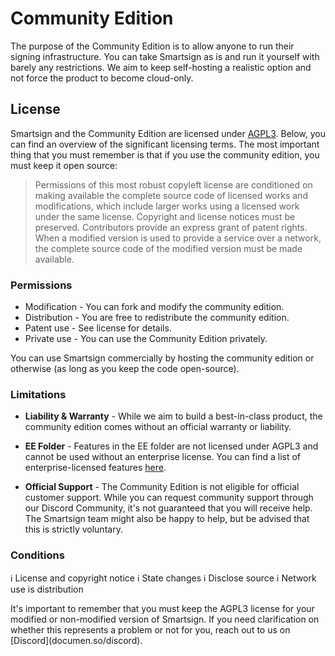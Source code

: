
# Community Edition

The purpose of the Community Edition is to allow anyone to run their signing infrastructure. You can take Smartsign as is and run it yourself with barely any restrictions. We aim to keep self-hosting a realistic option and not force the product to become cloud-only.

## License

Smartsign and the Community Edition are licensed under [AGPL3](https://github.com/documenso/documenso/blob/main/LICENSE). Below, you can find an overview of the significant licensing terms. The most important thing that you must remember is that if you use the community edition, you must keep it open source:

> Permissions of this most robust copyleft license are conditioned on making available the complete source code of licensed works and modifications, which include larger works using a licensed work under the same license. Copyright and license notices must be preserved. Contributors provide an express grant of patent rights. When a modified version is used to provide a service over a network, the complete source code of the modified version must be made available.

### Permissions

- Modification - You can fork and modify the community edition.
- Distribution - You are free to redistribute the community edition.
- Patent use - See license for details.
- Private use - You can use the Community Edition privately.

<Callout type="info">
  You can use Smartsign commercially by hosting the community edition or otherwise (as long as you
  keep the code open-source).
</Callout>

### Limitations

- **Liability & Warranty** - While we aim to build a best-in-class product, the community edition comes without an official warranty or liability.

- **EE Folder** - Features in the EE folder are not licensed under AGPL3 and cannot be used without an enterprise license. You can find a list of enterprise-licensed features [here](https://github.com/documenso/documenso/blob/main/packages/ee/FEATURES).

- **Official Support** - The Community Edition is not eligible for official customer support. While you can request community support through our Discord Community, it's not guaranteed that you will receive help. The Smartsign team might also be happy to help, but be advised that this is strictly voluntary.

### Conditions

ℹ️ License and copyright notice
ℹ️ State changes
ℹ️ Disclose source
ℹ️ Network use is distribution

<Callout type="warning">
  It's important to remember that you must keep the AGPL3 license for your modified or non-modified
  version of Smartsign. If you need clarification on whether this represents a problem or not for
  you, reach out to us on [Discord](documen.so/discord).
</Callout>
